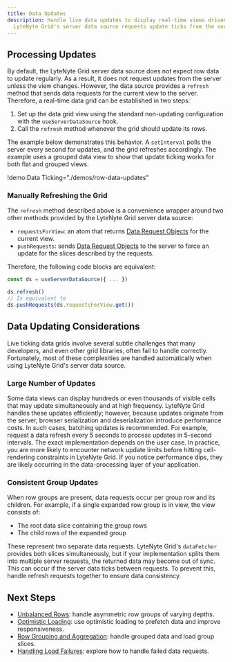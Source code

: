 ```yaml
---
title: Data Updates
description: Handle live data updates to display real-time views driven by server events.
  LyteNyte Grid's server data source requests update ticks from the server at a configurable frequency.
---
```


## Processing Updates

By default, the LyteNyte Grid server data source does not expect row data to update regularly.
As a result, it does not request updates from the server unless the view changes.
However, the data source provides a `refresh` method that sends data requests
for the current view to the server. Therefore, a real-time data grid
can be established in two steps:

1. Set up the data grid view using the standard non-updating configuration with the `useServerDataSource` hook.
2. Call the `refresh` method whenever the grid should update its rows.

The example below demonstrates this behavior. A `setInterval` polls the server every second
for updates, and the grid refreshes accordingly. The example uses a grouped data view to
show that update ticking works for both flat and grouped views.

!demo:Data Ticking="./demos/row-data-updates"

### Manually Refreshing the Grid

The `refresh` method described above is a convenience wrapper around two other
methods provided by the LyteNyte Grid server data source:

- `requestsForView`: an atom that returns [Data Request Objects](/docs/reference/row-data-source#datarequest) for the current view.
- `pushRequests`: sends [Data Request Objects](/docs/reference/row-data-source#datarequest) to the
  server to force an update for the slices described by the requests.

Therefore, the following code blocks are equivalent:

```ts
const ds = useServerDataSource({ ... })

ds.refresh()
// Is equivalent to
ds.pushRequests(ds.requestsForView.get())
```

## Data Updating Considerations

Live ticking data grids involve several subtle challenges that many developers,
and even other grid libraries, often fail to handle correctly. Fortunately, most
of these complexities are handled automatically when using LyteNyte Grid's server data source.

### Large Number of Updates

Some data views can display hundreds or even thousands of visible cells that may update
simultaneously and at high frequency. LyteNyte Grid handles these updates efficiently; however,
because updates originate from the server, browser serialization and deserialization
introduce performance costs. In such cases, batching updates is recommended. For example,
request a data refresh every 5 seconds to process updates in 5-second intervals.
The exact implementation depends on the user case. In practice, you are more likely to
encounter network update limits before hitting cell-rendering constraints in LyteNyte Grid.
If you notice performance dips, they are likely occurring in the data-processing layer of your application.

### Consistent Group Updates

When row groups are present, data requests occur per group row and its
children. For example, if a single expanded row group is in view, the view consists of:

- The root data slice containing the group rows
- The child rows of the expanded group

These represent two separate data requests. LyteNyte Grid's `dataFetcher`
provides both slices simultaneously, but if your implementation splits them into
multiple server requests, the returned data may become out of sync. This can occur if the server
data ticks between requests. To prevent this, handle refresh requests together to ensure data consistency.

## Next Steps

- [Unbalanced Rows](/docs/server-data-loading-unbalanced-rows): handle asymmetric row groups of varying depths.
- [Optimistic Loading](/docs/server-data-loading-optimistic-loading): use optimistic loading to prefetch data and improve responsiveness.
- [Row Grouping and Aggregation](/docs/server-data-loading-row-grouping-and-aggregation): handle grouped data and load group slices.
- [Handling Load Failures](/docs/server-data-loading-handling-load-failures): explore how to handle failed data requests.
